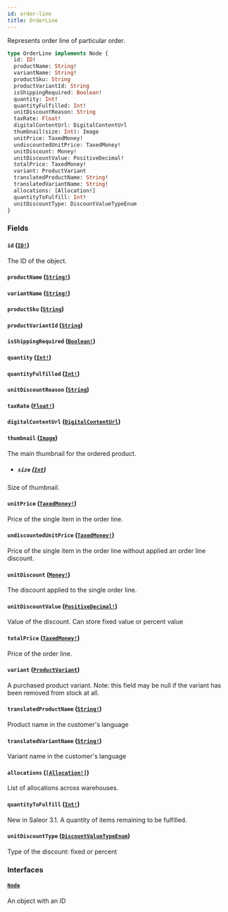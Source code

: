 ```yaml
---
id: order-line
title: OrderLine
---
```


Represents order line of particular order.

```graphql
type OrderLine implements Node {
  id: ID!
  productName: String!
  variantName: String!
  productSku: String
  productVariantId: String
  isShippingRequired: Boolean!
  quantity: Int!
  quantityFulfilled: Int!
  unitDiscountReason: String
  taxRate: Float!
  digitalContentUrl: DigitalContentUrl
  thumbnail(size: Int): Image
  unitPrice: TaxedMoney!
  undiscountedUnitPrice: TaxedMoney!
  unitDiscount: Money!
  unitDiscountValue: PositiveDecimal!
  totalPrice: TaxedMoney!
  variant: ProductVariant
  translatedProductName: String!
  translatedVariantName: String!
  allocations: [Allocation!]
  quantityToFulfill: Int!
  unitDiscountType: DiscountValueTypeEnum
}
```

### Fields

#### `id` ([`ID!`](../../../developer/api-reference/scalars/id))

The ID of the object.

#### `productName` ([`String!`](../../../developer/api-reference/scalars/string))

#### `variantName` ([`String!`](../../../developer/api-reference/scalars/string))

#### `productSku` ([`String`](../../../developer/api-reference/scalars/string))

#### `productVariantId` ([`String`](../../../developer/api-reference/scalars/string))

#### `isShippingRequired` ([`Boolean!`](../../../developer/api-reference/scalars/boolean))

#### `quantity` ([`Int!`](../../../developer/api-reference/scalars/int))

#### `quantityFulfilled` ([`Int!`](../../../developer/api-reference/scalars/int))

#### `unitDiscountReason` ([`String`](../../../developer/api-reference/scalars/string))

#### `taxRate` ([`Float!`](../../../developer/api-reference/scalars/float))

#### `digitalContentUrl` ([`DigitalContentUrl`](../../../developer/api-reference/objects/digital-content-url))

#### `thumbnail` ([`Image`](../../../developer/api-reference/objects/image))

The main thumbnail for the ordered product.

- ##### `size` ([`Int`](../../../developer/api-reference/scalars/int))

Size of thumbnail.

#### `unitPrice` ([`TaxedMoney!`](../../../developer/api-reference/objects/taxed-money))

Price of the single item in the order line.

#### `undiscountedUnitPrice` ([`TaxedMoney!`](../../../developer/api-reference/objects/taxed-money))

Price of the single item in the order line without applied an order line discount.

#### `unitDiscount` ([`Money!`](../../../developer/api-reference/objects/money))

The discount applied to the single order line.

#### `unitDiscountValue` ([`PositiveDecimal!`](../../../developer/api-reference/scalars/positive-decimal))

Value of the discount. Can store fixed value or percent value

#### `totalPrice` ([`TaxedMoney!`](../../../developer/api-reference/objects/taxed-money))

Price of the order line.

#### `variant` ([`ProductVariant`](../../../developer/api-reference/objects/product-variant))

A purchased product variant. Note: this field may be null if the variant has been removed from stock at all.

#### `translatedProductName` ([`String!`](../../../developer/api-reference/scalars/string))

Product name in the customer's language

#### `translatedVariantName` ([`String!`](../../../developer/api-reference/scalars/string))

Variant name in the customer's language

#### `allocations` ([`[Allocation!]`](../../../developer/api-reference/objects/allocation))

List of allocations across warehouses.

#### `quantityToFulfill` ([`Int!`](../../../developer/api-reference/scalars/int))

New in Saleor 3.1. A quantity of items remaining to be fulfilled.

#### `unitDiscountType` ([`DiscountValueTypeEnum`](../../../developer/api-reference/enums/discount-value-type-enum))

Type of the discount: fixed or percent

### Interfaces

#### [`Node`](../../../developer/api-reference/interfaces/node)

An object with an ID
